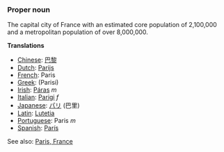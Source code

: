 ===Proper noun===

The capital city of France with an estimated core population of 2,100,000 and a metropolitan population of over 8,000,000.

'''Translations'''

*[[Chinese]]: [[巴黎]]
*[[Dutch]]: [[Parijs]]
*[[French]]: Paris
*[[Greek]]: [[ ]] (Parisi)
*[[Irish]]: [[Páras]] ''m''
*[[Italian]]: [[Parigi]] ''f''
*[[Japanese]]: [[パリ]] (巴里)
*[[Latin]]: [[Lutetia]]
*[[Portuguese]]: Paris ''m''
*[[Spanish]]: [[París]]

See also: [[en:Paris, France|Paris, France]]